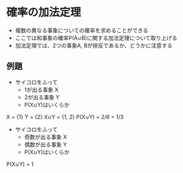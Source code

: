 # 確率の加法定理

- 複数の異なる事象についての確率を求めることができる
- ここでは和事象の確率P(A∪B)に関する加法定理について取り上げる
- 加法定理では、2つの事象A, Bが排反であるか、どうかに注意する

## 例題

- サイコロをふって
  - 1が出る事象 X
  - 2が出る事象 Y
  - P(X∪Y)はいくらか
  
X = {1}
Y = {2}
X∪Y = {1, 2}
P(X∪Y) = 2/6 = 1/3

- サイコロをふって
  - 奇数が出る事象 X
  - 偶数が出る事象 Y
  - P(X∪Y)はいくらか

P(X∪Y) = 1
